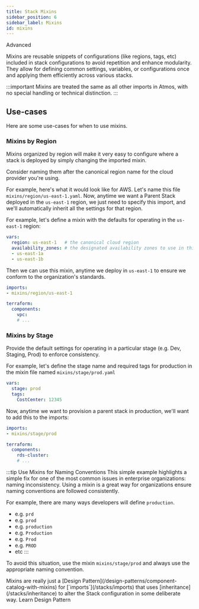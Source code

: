 ```yaml
---
title: Stack Mixins
sidebar_position: 6
sidebar_label: Mixins
id: mixins
---
```


<PillBox>Advanced</PillBox>

<Intro>
Mixins are reusable snippets of configurations (like regions, tags, etc) included in stack configurations to avoid repetition and enhance modularity. They allow for defining common settings, variables, or configurations once and applying them efficiently across various stacks.
</Intro>

:::important
Mixins are treated the same as all other imports in Atmos, with no special handling or technical distinction.
:::

## Use-cases

Here are some use-cases for when to use mixins.

### Mixins by Region

Mixins organized by region will make it very easy to configure where a stack is deployed by simply changing the imported mixin.

Consider naming them after the canonical region name for the cloud provider you're using.

For example, here's what it would look like for AWS. Let's name this file `mixins/region/us-east-1.yaml`.
Now, anytime we want a Parent Stack deployed in the `us-east-1` region, we just need to specify this import, and we'll automatically inherit all the settings for that region.


For example, let's define a mixin with the defaults for operating in the `us-east-1` region:

```yaml title="mixins/region/us-east-1.yaml"
vars:
  region: us-east-1   # the canonical cloud region
  availability_zones: # the designated availability zones to use in this region
  - us-east-1a
  - us-east-1b
```

Then we can use this mixin, anytime we deploy in `us-east-1` to ensure we conform to the organization's standards.

```yaml title="stacks/prod/network.yaml"
imports:
- mixins/region/us-east-1

terraform:
  components:
    vpc:
    # ...
```

### Mixins by Stage

Provide the default settings for operating in a particular stage (e.g. Dev, Staging, Prod) to enforce consistency.

For example, let's define the stage name and required tags for production in the mixin file named `mixins/stage/prod.yaml`

```yaml title="mixins/stage/prod.yaml"
vars:
  stage: prod
  tags:
    CostCenter: 12345
```

Now, anytime we want to provision a parent stack in production, we'll want to add this to the imports:

```yaml title="stacks/prod/backing-services.yaml"
imports:
- mixins/stage/prod

terraform:
  components:
    rds-cluster:
    # ...
```

:::tip Use Mixins for Naming Conventions
This simple example highlights a simple fix for one of the most common issues in enterprise organizations: naming inconsistency.
Using a mixin is a great way for organizations ensure naming conventions are followed consistently.

For example, there are many ways developers will define `production`.

- e.g. `prd`
- e.g. `prod`
- e.g. `production`
- e.g. `Production`
- e.g. `Prod`
- e.g. `PROD`
- etc
:::

To avoid this situation, use the mixin `mixins/stage/prod` and always use the appropriate naming convention.

<ActionCard>
Mixins are really just a [Design Pattern](/design-patterns/component-catalog-with-mixins) for [`imports`](/stacks/imports) that uses [inheritance](/stacks/inheritance) to alter the Stack configuration in some deliberate way.
<PrimaryCTA to="/design-patterns/component-catalog-with-mixins">Learn Design Pattern</PrimaryCTA>
</ActionCard>
